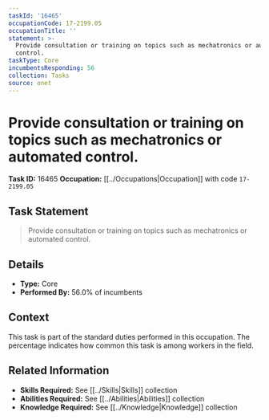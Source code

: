 ```yaml
---
taskId: '16465'
occupationCode: 17-2199.05
occupationTitle: ''
statement: >-
  Provide consultation or training on topics such as mechatronics or automated
  control.
taskType: Core
incumbentsResponding: 56
collection: Tasks
source: onet
---
```

# Provide consultation or training on topics such as mechatronics or automated control.

**Task ID:** 16465
**Occupation:** [[../Occupations|Occupation]] with code `17-2199.05`

## Task Statement

> Provide consultation or training on topics such as mechatronics or automated control.

## Details

- **Type:** Core
- **Performed By:** 56.0% of incumbents

## Context

This task is part of the standard duties performed in this occupation. The percentage indicates how common this task is among workers in the field.

## Related Information

- **Skills Required:** See [[../Skills|Skills]] collection
- **Abilities Required:** See [[../Abilities|Abilities]] collection
- **Knowledge Required:** See [[../Knowledge|Knowledge]] collection
